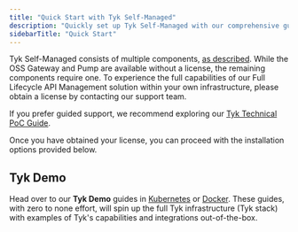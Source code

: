 ```yaml
---
title: "Quick Start with Tyk Self-Managed"
description: "Quickly set up Tyk Self-Managed with our comprehensive guide, including installation options and demo environments."
sidebarTitle: "Quick Start"
---
```



Tyk Self-Managed consists of multiple components, [as described](/nightly/tyk-self-managed). While the OSS Gateway and Pump are available without a license, the remaining components require one. To experience the full capabilities of our Full Lifecycle API Management solution within your own infrastructure, please obtain a license by contacting our support team.

<ButtonLeft href="https://tyk.io/contact/" color="green" content="Contact us" />

If you prefer guided support, we recommend exploring our [Tyk Technical PoC Guide](https://tyk.io/customer-engineering/poc/technical-guide/).

Once you have obtained your license, you can proceed with the installation options provided below.

## Tyk Demo 

Head over to our **Tyk Demo** guides in [Kubernetes](/nightly/deployment-and-operations/tyk-self-managed/tyk-demos-and-pocs/overview#kubernetes-demo) or [Docker](/nightly/deployment-and-operations/tyk-self-managed/tyk-demos-and-pocs/overview#docker-demo). These guides, with zero to none effort, will spin up the full Tyk infrastructure (Tyk stack) with examples of Tyk's capabilities and integrations out-of-the-box.


